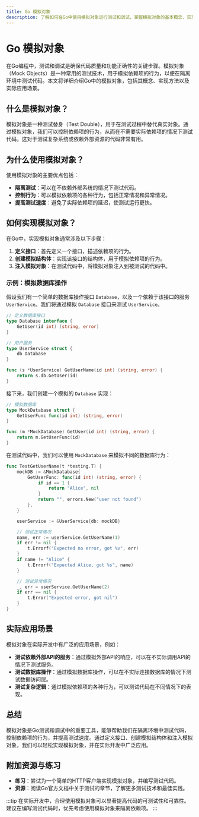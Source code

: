 ```yaml
---
title: Go 模拟对象
description: 了解如何在Go中使用模拟对象进行测试和调试，掌握模拟对象的基本概念、实现方法以及实际应用场景。
---
```


# Go 模拟对象

在Go编程中，测试和调试是确保代码质量和功能正确性的关键步骤。模拟对象（Mock Objects）是一种常用的测试技术，用于模拟依赖项的行为，以便在隔离环境中测试代码。本文将详细介绍Go中的模拟对象，包括其概念、实现方法以及实际应用场景。

## 什么是模拟对象？

模拟对象是一种测试替身（Test Double），用于在测试过程中替代真实对象。通过模拟对象，我们可以控制依赖项的行为，从而在不需要实际依赖项的情况下测试代码。这对于测试复杂系统或依赖外部资源的代码非常有用。

## 为什么使用模拟对象？

使用模拟对象的主要优点包括：

- **隔离测试**：可以在不依赖外部系统的情况下测试代码。
- **控制行为**：可以模拟依赖项的各种行为，包括正常情况和异常情况。
- **提高测试速度**：避免了实际依赖项的延迟，使测试运行更快。

## 如何实现模拟对象？

在Go中，实现模拟对象通常涉及以下步骤：

1. **定义接口**：首先定义一个接口，描述依赖项的行为。
2. **创建模拟结构体**：实现该接口的结构体，用于模拟依赖项的行为。
3. **注入模拟对象**：在测试代码中，将模拟对象注入到被测试的代码中。

### 示例：模拟数据库操作

假设我们有一个简单的数据库操作接口 `Database`，以及一个依赖于该接口的服务 `UserService`。我们将通过模拟 `Database` 接口来测试 `UserService`。

```go
// 定义数据库接口
type Database interface {
    GetUser(id int) (string, error)
}

// 用户服务
type UserService struct {
    db Database
}

func (s *UserService) GetUserName(id int) (string, error) {
    return s.db.GetUser(id)
}
```

接下来，我们创建一个模拟的 `Database` 实现：

```go
// 模拟数据库
type MockDatabase struct {
    GetUserFunc func(id int) (string, error)
}

func (m *MockDatabase) GetUser(id int) (string, error) {
    return m.GetUserFunc(id)
}
```

在测试代码中，我们可以使用 `MockDatabase` 来模拟不同的数据库行为：

```go
func TestGetUserName(t *testing.T) {
    mockDB := &MockDatabase{
        GetUserFunc: func(id int) (string, error) {
            if id == 1 {
                return "Alice", nil
            }
            return "", errors.New("user not found")
        },
    }

    userService := &UserService{db: mockDB}

    // 测试正常情况
    name, err := userService.GetUserName(1)
    if err != nil {
        t.Errorf("Expected no error, got %v", err)
    }
    if name != "Alice" {
        t.Errorf("Expected Alice, got %s", name)
    }

    // 测试异常情况
    _, err = userService.GetUserName(2)
    if err == nil {
        t.Error("Expected error, got nil")
    }
}
```

## 实际应用场景

模拟对象在实际开发中有广泛的应用场景，例如：

- **测试依赖外部API的服务**：通过模拟外部API的响应，可以在不实际调用API的情况下测试服务。
- **测试数据库操作**：通过模拟数据库操作，可以在不实际连接数据库的情况下测试数据访问层。
- **测试复杂逻辑**：通过模拟依赖项的各种行为，可以测试代码在不同情况下的表现。

## 总结

模拟对象是Go测试和调试中的重要工具，能够帮助我们在隔离环境中测试代码，控制依赖项的行为，并提高测试速度。通过定义接口、创建模拟结构体和注入模拟对象，我们可以轻松实现模拟对象，并在实际开发中广泛应用。

## 附加资源与练习

- **练习**：尝试为一个简单的HTTP客户端实现模拟对象，并编写测试代码。
- **资源**：阅读Go官方文档中关于测试的章节，了解更多测试技术和最佳实践。

:::tip
在实际开发中，合理使用模拟对象可以显著提高代码的可测试性和可靠性。建议在编写测试代码时，优先考虑使用模拟对象来隔离依赖项。
:::